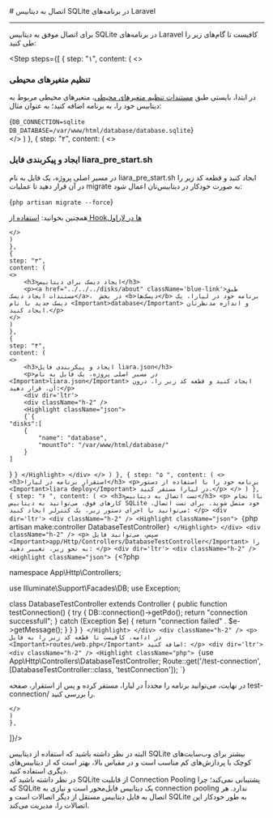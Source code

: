 

<Layout>
<Head>
<title>مستندات اتصال به دیتابیس SQLite در Laravel - لیارا</title>
</Head>
# اتصال به دیتابیس SQLite در برنامه‌های Laravel
<hr className="mb-2" />

<p> برای اتصال موفق به دیتابیس SQLite در برنامه‌های Laravel کافیست تا گام‌های زیر را طی کنید: </p>
<div className="h-2" />

<Step  steps={[
    {
    step: "۱",
    content: (
    <>
            <h3>تنظیم متغیرهای محیطی</h3>
            <p>
              در ابتدا، بایستی طبق <a href="../../../details/envs" className="blue-link">مستندات تنظیم متغیرهای محیطی</a>، متغیرهای محیطی مربوط به دیتابیس خود را، به برنامه اضافه کنید؛ به عنوان مثال:
            </p>
            <div dir='ltr'>
                <Highlight className="bash">
                    {`DB_CONNECTION=sqlite
DB_DATABASE=/var/www/html/database/database.sqlite`}
                </Highlight>
            </div>
    </>
    )
    },
    {
    step: "۲",
    content: (
    <>
            <h3>
            ایجاد و پیکربندی فایل <Important>liara_pre_start.sh</Important>
            </h3>
            <div className="h-1" />
            <p>
              در مسیر اصلی پروژه، یک فایل به نام <Important>liara_pre_start.sh</Important> ایجاد کنید و قطعه کد زیر را در آن قرار دهید تا عملیات migrate به صورت خودکار در دیتابیس‌تان اعمال شود:
            </p>
            <div className="h-2" />
            <div dir='ltr'>
                <Highlight className="bash">
                    {`php artisan migrate --force`}
                </Highlight>
            </div>
            <div className="h-2" />
            <Alert variant='success'>
            <p>همچنین بخوانید: <a href="../use-hooks" className="blue-link">استفاده از Hookها در لاراول</a></p>
            </Alert>

    </>
    )
    },
    {
    step: "۳",
    content: (
    <>
        <h3>ایجاد دیسک برای دیتابیس</h3>
        <p><a href="../../../disks/about" className='blue-link'>طبق مستندات ایجاد دیسک</a>،  در بخش <b>دیسک‌ها</b> برنامه خود در لیارا، یک دیسک جدید با نام <Important>database</Important> و اندازه مدنظرتان ایجاد کنید.</p>
    </>
    )
    },
    {
    step: "۴",
    content: (
    <>
        <h3>ایجاد و پیکربندی فایل liara.json</h3>
        <p>در مسیر اصلی پروژه، یک فایل به نام <Important>liara.json</Important> ایجاد کنید و قطعه کد زیر را، درون آن، قرار دهید:</p>
        <div dir='ltr'>
        <div className="h-2" />
        <Highlight className="json">
        {`{
    "disks":[
        {
            "name": "database",
            "mountTo": "/var/www/html/database/"
        }
    ]
}
`}
        </Highlight>
        </div>
    </>
    )
    },
    {
    step: "۵ ",
    content: (
    <>
        <h3>استقرار برنامه در لیارا</h3>
        <p>برنامه خود را با استفاده از دستور <Important>liara deploy</Important> در لیارا مستقر کنید.</p>
    </>
    )
    },
    {
    step: "۶ ",
    content: (
    <>
        <h3>تست اتصال به دیتابیس</h3>
        <p>
          باا نجام کارهای فوق، می‌توانید به دیتابیس SQLite خود متصل شوید. برای تست اتصال، می‌توانید با اجرای دستور زیر، یک کنترلر ایجاد کنید:
        </p>
        <div dir='ltr'>
        <div className="h-2" />
        <Highlight className="json">
        {`php artisan make:controller DatabaseTestController`}
        </Highlight>
        </div>
        <div className="h-2" />
        <p>
          سپس، می‌توانید فایل <Important>app/Http/Controllers/DatabaseTestController</Important> را به نحو زیر، تغییر دهید:
        </p>
        <div dir='ltr'>
        <div className="h-2" />
        <Highlight className="json">
        {`<?php

namespace App\Http\Controllers;

use Illuminate\Support\Facades\DB;
use Exception;

class DatabaseTestController extends Controller
{
    public function testConnection()
    {
        try {
            DB::connection()->getPdo();
            return "connection successfull";
        } catch (Exception $e) {
            return "connection failed" . $e->getMessage();
        }
    }
}
`}
        </Highlight>
        </div>
        <div className="h-2" />
        <p>
        در ادامه، کافیست تا قطعه کد زیر را به فایل <Important>routes/web.php</Important> اضافه کنید:
        </p>
        <div dir='ltr'>
        <div className="h-2" />
        <Highlight className="php">
        {`use App\Http\Controllers\DatabaseTestController;
Route::get('/test-connection', [DatabaseTestController::class, 'testConnection']);
`}
        </Highlight>
        </div>
        <div className="h-2" />
        در نهایت، می‌توانید برنامه را مجدداً در لیارا، مستقر کرده و پس از استقرار، صفحه <Important>test-connection/</Important> را بررسی کنید.


    </>
    )
    },
]}/>
<div className="h-4" />
    

<div className="h-4" />
البته در نظر داشته باشید که استفاده از دیتابیس SQLite بیشتر برای وب‌سایت‌های کوچک با پردازش‌های کم مناسب است و 
در مقیاس بالا، بهتر است که از دیتابیس‌های دیگری استفاده کنید.

<Section id="connection-pooling" title="استفاده از Connection Pooling" />
در نظر داشته باشید که SQLite از قابلیت Connection Pooling پشتیبانی نمی‌کند؛ چرا که SQLite یک دیتابیس فایل‌محور است و نیازی به connection pooling ندارد. هر اتصال به فایل دیتابیس مستقل از دیگر اتصالات است و SQLite به طور خودکار این اتصالات را، مدیریت می‌کند.


</Layout>